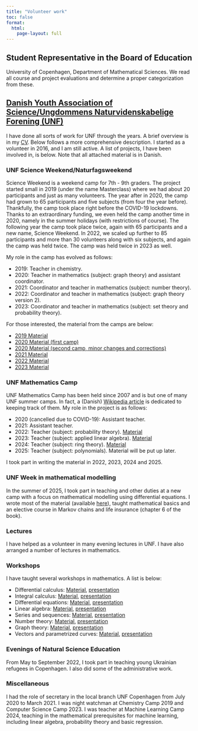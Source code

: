 ```yaml
---
title: "Volunteer work"
toc: false
format: 
  html:
    page-layout: full
---
```


## Student Representative in the Board of Education
University of Copenhagen, Department of Mathematical Sciences. We read all course and project evaluations and determine a proper categorization from these.

## [Danish Youth Association of Science/Ungdommens Naturvidenskabelige Forening (UNF)](https://unf.dk/)
I have done all sorts of work for UNF through the years. A brief overview is in my [CV](Documents/CV.pdf). Below follows a more comprehensive description. I started as a volunteer in 2016, and I am still active. A list of projects, I have been involved in, is below. Note that all attached material is in Danish.

### UNF Science Weekend/Naturfagsweekend
Science Weekend is a weekend camp for 7th - 9th graders. The project started small in 2019 (under the name Masterclass) where we had about 20 participants and just as many volunteers. The year after in 2020, the camp had grown to 65 participants and five subjects (from four the year before). Thankfully, the camp took place right before the COVID-19 lockdowns. Thanks to an extraordinary funding, we even held the camp another time in 2020, namely in the summer holidays (with restrictions of course). The following year the camp took place twice, again with 65 participants and a new name, Science Weekend. In 2022, we scaled up further to 85 participants and more than 30 volunteers along with six subjects, and again the camp was held twice. The camp was held twice in 2023 as well.

My role in the camp has evolved as follows:

* 2019: Teacher in chemistry.
* 2020: Teacher in mathematics (subject: graph theory) and assistant coordinator.
* 2021: Coordinator and teacher in mathematics (subject: number theory).
* 2022: Coordinator and teacher in mathematics (subject: graph theory version 2).
* 2023: Coordinator and teacher in mathematics (subject: set theory and probability theory).

For those interested, the material from the camps are below:

* [2019 Material](UNF/Camps/Kompendium2019.pdf)
* [2020 Material (first camp)](UNF/Camps/Kompendium2020_1.pdf)
* [2020 Material (second camp, minor changes and corrections)](UNF/Camps/Kompendium2020_2.pdf)
* [2021 Material](UNF/Camps/Kompendium2021.pdf)
* [2022 Material](UNF/Camps/Kompendium2022.pdf)
* [2023 Material](UNF/Camps/Kompendium2023.pdf)

### UNF Mathematics Camp

UNF Mathematics Camp has been held since 2007 and is but one of many UNF summer camps. In fact, a (Danish) [Wikipedia article](https://da.wikipedia.org/wiki/ScienceCamps) is dedicated to keeping track of them. My role in the project is as follows:

* 2020 (cancelled due to COVID-19): Assistant teacher.
* 2021: Assistant teacher.
* 2022: Teacher (subject: probability theory). [Material](UNF/Camps/MatCamp2022.pdf)
* 2023: Teacher (subject: applied linear algebra). [Material](UNF/Camps/MatCamp2023.pdf)
* 2024: Teacher (subject: ring theory). [Material](UNF/Camps/MatCamp2024.pdf)
* 2025: Teacher (subject: polynomials). Material will be put up later.

I took part in writing the material in 2022, 2023, 2024 and 2025.

### UNF Week in mathematical modelling

In the summer of 2025, I took part in teaching and other duties at a new camp with a focus on mathematical modelling using differential equations. I wrote most of the material (available [here](UNF/Camps/MMU.pdf)), taught mathematical basics and an elective course in Markov chains and life insurance (chapter 6 of the book).

### Lectures

I have helped as a volunteer in many evening lectures in UNF. I have also arranged a number of lectures in mathematics.

### Workshops

I have taught several workshops in mathematics. A list is below:

* Differential calculus: [Material](UNF/Workshops/Differentialregning-intro.pdf), [presentation](UNF/Workshops/DifferentialregningBeamer.pdf)
* Integral calculus: [Material](UNF/Workshops/Integralregning-intro.pdf), [presentation](UNF/Workshops/IntegralregningBeamer.pdf)
* Differential equations: [Material](UNF/Workshops/Workshop_om_differentialligninger.pdf), [presentation](UNF/Workshops/DifferentialligningerBeamer.pdf)
* Linear algebra: [Material](UNF/Workshops/LinAlg-intro.pdf), [presentation](UNF/Workshops/LineærAlgebraBeamer.pdf)
* Series and sequences: [Material](UNF/Workshops/Workshop_om_følger_og_rækker.pdf), [presentation](UNF/Workshops/FølgerOgRækkerBeamer.pdf)
* Number theory: [Material](UNF/Workshops/Talteori-intro.pdf), [presentation](UNF/Workshops/TalteoriBeamer.pdf)
* Graph theory: [Material](UNF/Workshops/Grafteori-intro.pdf), [presentation](UNF/Workshops/GrafteoriBeamer.pdf)
* Vectors and parametrized curves:  [Material](UNF/Workshops/Vektorer_og_vektorfunktioner-intro.pdf), [presentation](UNF/Workshops/Vektorer_og_vektorfunktionerBeamer.pdf)

### Evenings of Natural Science Education

From May to September 2022, I took part in teaching young Ukrainian refugees in Copenhagen. I also did some of the administrative work.

### Miscellaneous

I had the role of secretary in the local branch UNF Copenhagen from July 2020 to March 2021. I was night watchman at Chemistry Camp 2019 and Computer Science Camp 2023. I was teacher at Machine Learning Camp 2024, teaching in the mathematical prerequisites for machine learning, including linear algebra, probability theory and basic regression. 

